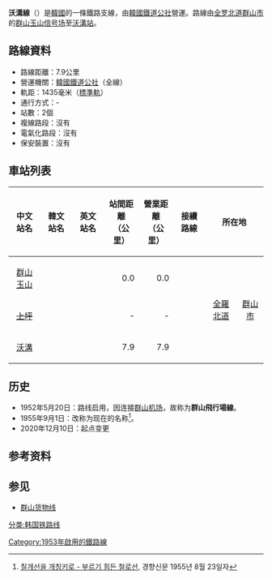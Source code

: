 {{expand|time=2014-07-09T14:26:18+00:00}}
{{refimprove|time=2014-07-09T14:26:18+00:00}}
{{鐵道路線情報
|諺文 = 옥구선
|漢字 = 沃溝線
|文觀部式 = Okgu seon
|路線名稱 = 沃溝線
|路線顏色 = {{韓國鐵道路線色|KR}}
|種類 = 貨物支線
|狀態 = 非定期營業中
|起點 = [[群山玉山信号场|群山玉山信号场]]<br />（[[全羅北道|全羅北道]][[群山市|群山市]]）
|終點 = [[沃溝站|沃溝站]]<br />（[[全羅北道|全羅北道]][[群山市|群山市]]）
|站數 = 2個
|通車 = 1953年2月25日
|營業距離 = 7.9公里
|軌距 = 1,435毫米（[[標準軌|標準軌]]）
|軌道數量 = [[單線鐵路|1]]
}}
'''沃溝線'''（{{kor|諺=옥구선|漢=沃溝線|羅=Okgu seon|f=y}}）是[[大韓民國|韓國]]的一條鐵路支線，由[[韓國鐵道公社|韓國鐵道公社]]營運。路線由[[全罗北道|全罗北道]][[群山市|群山市]]的[[群山玉山信号场|群山玉山信号场]]至[[沃溝站|沃溝站]]。

== 路線資料 ==
* 路線距離：7.9公里
* 營運機關：[[韓國鐵道公社|韓國鐵道公社]]（全線）
* 軌距：1435毫米（[[標準軌|標準軌]]）
* 通行方式：-
* 站數：2個
* 複線路段：沒有
* 電氣化路段：沒有
* 保安裝置：沒有

== 車站列表 ==
{| class="wikitable" style="text-align:center;"
|- style="border-bottom:solid 3px #8c8c8c;"
!中文站名
!韓文站名
!英文站名
!站間距離<br>（公里）
!營業距離<br>（公里）
!接續路線
!colspan="2"|所在地
!備註
|-
|align="center"|[[群山玉山信号场|群山玉山]]
|align="center"|{{lang|ko|군산옥산}}
|align="center"|{{lang|en|GunsanOksan}}
|align="right"|0.0
|align="right"|0.0
|align="center"|{{link-ko|群山港線|군산항선}}
| align="center" rowspan="3" |[[全羅北道|全羅北道]] 
| align="center" rowspan="3" |[[群山市|群山市]]
|align="center"|
|-
|align="center"|<del>[[上坪站|上坪]]</del>
|align="center"|<del>{{lang|ko|상평}}</del>
|align="center"|<del>{{lang|en|Sangpyeong}}</del>
|align="right"|-
|align="right"|-
|align="center"|
|align="center"|廢站
|-
|align="center"|[[沃溝站|沃溝]]
|align="center"|{{lang|ko|옥구}}
|align="center"|{{lang|en|Okgu}}
|align="right"|7.9
|align="right"|7.9
|
|
|}

== 历史 ==
*1952年5月20日：路线启用，因连接[[群山机场|群山机场]]，故称为'''群山飛行場線'''。
*1955年9月1日：改称为现在的名称<ref name=okku>[http://newslibrary.naver.com/viewer/index.nhn?articleId=1955082300329203028&edtNo=1&printCount=1&publishDate=1955-08-23&officeId=00032&pageNo=3&printNo=2981&publishType=00020 칠개선을 개칭키로 - 부르기 힘든 철로선], 경향신문 1955년 8월 23일자</ref>。
*2020年12月10日：起点变更
== 参考资料 ==
{{reflist}}

== 参见 ==
*[[群山货物线|群山货物线]]

{{沃構線}}
{{韩国铁道公社路线}}

[[分类:韩国铁路线|分类:韩国铁路线]]
[[Category:1953年啟用的鐵路線|Category:1953年啟用的鐵路線]]